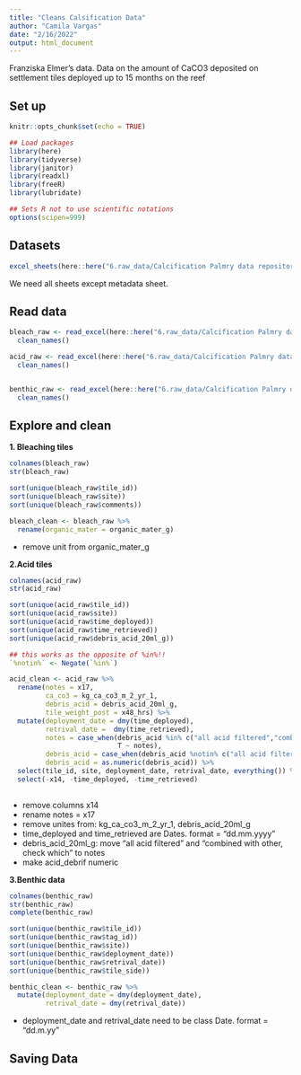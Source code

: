 ```yaml
---
title: "Cleans Calsification Data"
author: "Camila Vargas"
date: "2/16/2022"
output: html_document
---
```

Franziska Elmer's data.
Data on the amount of CaCO3 deposited on settlement tiles deployed up to 15 months on the reef

## Set up

```r
knitr::opts_chunk$set(echo = TRUE)

## Load packages
library(here)
library(tidyverse)
library(janitor)
library(readxl)
library(freeR)
library(lubridate)

## Sets R not to use scientific notations
options(scipen=999) 

```

## Datasets
```r

excel_sheets(here::here("6.raw_data/Calcification Palmry data repository.xlsx"))

```


We need all sheets except metadata sheet.

## Read data

```r
bleach_raw <- read_excel(here::here("6.raw_data/Calcification Palmry data repository.xlsx"), sheet = " bleaching tiles") %>% 
  clean_names()

acid_raw <- read_excel(here::here("6.raw_data/Calcification Palmry data repository.xlsx"), sheet = "acid tiles") %>% 
  clean_names()


benthic_raw <- read_excel(here::here("6.raw_data/Calcification Palmry data repository.xlsx"), sheet = "benthic data") %>% 
  clean_names()

```


## Explore and clean

**1. Bleaching tiles**

```r
colnames(bleach_raw)
str(bleach_raw)

sort(unique(bleach_raw$tile_id))
sort(unique(bleach_raw$site))
sort(unique(bleach_raw$comments))

bleach_clean <- bleach_raw %>% 
  rename(organic_mater = organic_mater_g)

```

- remove unit from organic_mater_g

**2.Acid tiles**
```r
colnames(acid_raw)
str(acid_raw)

sort(unique(acid_raw$tile_id))
sort(unique(acid_raw$site))
sort(unique(acid_raw$time_deployed))
sort(unique(acid_raw$time_retrieved))
sort(unique(acid_raw$debris_acid_20ml_g))

## this works as the opposite of %in%!!
`%notin%` <- Negate(`%in%`)

acid_clean <- acid_raw %>% 
  rename(notes = x17,
         ca_co3 = kg_ca_co3_m_2_yr_1,
         debris_acid = debris_acid_20ml_g,
         tile_weight_post = x48_hrs) %>% 
  mutate(deployment_date = dmy(time_deployed),
         retrival_date =  dmy(time_retrieved),
         notes = case_when(debris_acid %in% c("all acid filtered","combined with other, check which") ~ debris_acid,
                           T ~ notes),
         debris_acid = case_when(debris_acid %notin% c("all acid filtered","combined with other, check which") ~ debris_acid),
         debris_acid = as.numeric(debris_acid)) %>% 
  select(tile_id, site, deployment_date, retrival_date, everything()) %>% 
  select(-x14, -time_deployed, -time_retrieved)
  


```

- remove columns x14
- rename notes = x17
- remove unites from: kg_ca_co3_m_2_yr_1, debris_acid_20ml_g
- time_deployed and time_retrieved are Dates. format = "dd.mm.yyyy"
- debris_acid_20ml_g: move "all acid filtered" and "combined with other, check which" to notes
- make acid_debrif numeric


**3.Benthic data**
```r
colnames(benthic_raw)
str(benthic_raw)
complete(benthic_raw)

sort(unique(benthic_raw$tile_id))
sort(unique(benthic_raw$tag_id))
sort(unique(benthic_raw$site))
sort(unique(benthic_raw$deployment_date))
sort(unique(benthic_raw$retrival_date))
sort(unique(benthic_raw$tile_side))

benthic_clean <- benthic_raw %>% 
  mutate(deployment_date = dmy(deployment_date),
         retrival_date = dmy(retrival_date))

```

- deployment_date and retrival_date need to be class Date. format = "dd.m.yy"


## Saving Data

```r

```


